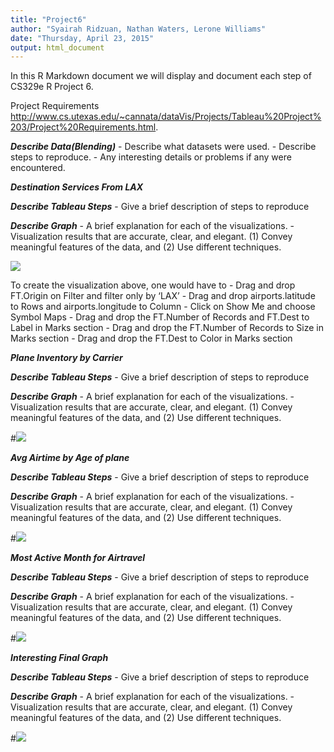 ```yaml
---
title: "Project6"
author: "Syairah Ridzuan, Nathan Waters, Lerone Williams"
date: "Thursday, April 23, 2015"
output: html_document
---
```

In this R Markdown document we will display and document each step of CS329e R Project 6.

Project Requirements <http://www.cs.utexas.edu/~cannata/dataVis/Projects/Tableau%20Project%203/Project%20Requirements.html>.

***Describe Data(Blending)***
- Describe what datasets were used.
- Describe steps to reproduce.
- Any interesting details or problems if any were encountered.

***Destination Services From LAX***


***Describe Tableau Steps***
-  Give a brief description of steps to reproduce

***Describe Graph***
- A brief explanation for each of the visualizations.
- Visualization results that are accurate, clear, and elegant.
  (1) Convey meaningful features of the data, and 
  (2) Use different techniques.

![](./DestinationServicesFromLAX.png)

To create the visualization above, one would have to
- Drag and drop FT.Origin on Filter and filter only by 'LAX'
- Drag and drop airports.latitude to Rows and airports.longitude to Column
- Click on Show Me and choose Symbol Maps
- Drag and drop the FT.Number of Records and FT.Dest to Label in Marks section
- Drag and drop the FT.Number of Records to Size in Marks section
- Drag and drop the FT.Dest to Color in Marks section

***Plane Inventory by Carrier***

***Describe Tableau Steps***
-  Give a brief description of steps to reproduce

***Describe Graph***
- A brief explanation for each of the visualizations.
- Visualization results that are accurate, clear, and elegant.
  (1) Convey meaningful features of the data, and 
  (2) Use different techniques.

#![](./DestinationServicesFromLAX.png)

***Avg Airtime by Age of plane***

***Describe Tableau Steps***
-  Give a brief description of steps to reproduce

***Describe Graph***
- A brief explanation for each of the visualizations.
- Visualization results that are accurate, clear, and elegant.
  (1) Convey meaningful features of the data, and 
  (2) Use different techniques.
  
#![](./DestinationServicesFromLAX.png)

***Most Active Month for Airtravel***

***Describe Tableau Steps***
-  Give a brief description of steps to reproduce

***Describe Graph***
- A brief explanation for each of the visualizations.
- Visualization results that are accurate, clear, and elegant.
  (1) Convey meaningful features of the data, and 
  (2) Use different techniques.


#![](./DestinationServicesFromLAX.png)

***Interesting Final Graph***

***Describe Tableau Steps***
-  Give a brief description of steps to reproduce

***Describe Graph***
- A brief explanation for each of the visualizations.
- Visualization results that are accurate, clear, and elegant.
  (1) Convey meaningful features of the data, and 
  (2) Use different techniques.
  
#![](./DestinationServicesFromLAX.png)













                












